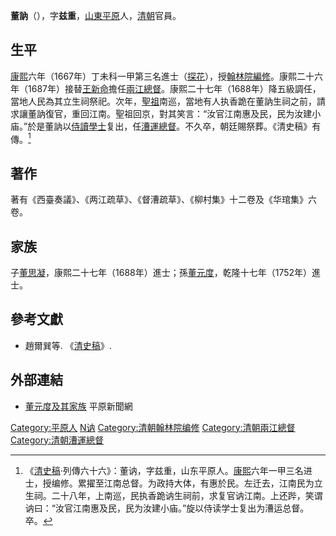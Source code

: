 '''董訥'''（{{bd|17世纪|？|1689年|catIdx=D董}}），字'''兹重'''，[[山東省_(清)|山東]][[平原县|平原]]人，[[清朝|清朝]]官員。

==生平==
[[康熙|康熙]]六年（1667年）丁未科一甲第三名進士（[[探花|探花]]），授[[翰林院|翰林院]][[編修|編修]]。康熙二十六年（1687年）接替[[王新命|王新命]]擔任[[兩江總督|兩江總督]]。康熙二十七年（1688年）降五級調任，當地人民為其立生祠祭祀。次年，[[康熙帝|聖祖]]南巡，當地有人执香跪在董訥生祠之前，請求讓董訥復官，重回江南。聖祖回京，對其笑言：“汝官江南惠及民，民为汝建小庙。”於是董訥以[[侍讀學士|侍讀學士]]复出，任[[漕運總督|漕運總督]]。不久卒，朝廷賜祭葬。《清史稿》有傳。<ref>《[[清史稿|清史稿]]·列傳六十六》：董讷，字兹重，山东平原人。[[康熙|康熙]]六年一甲三名进士，授编修。累擢至江南总督。为政持大体，有惠於民。左迁去，江南民为立生祠。二十八年，上南巡，民执香跪讷生祠前，求复官讷江南。上还跸，笑谓讷曰：“汝官江南惠及民，民为汝建小庙。”旋以侍读学士复出为漕运总督。卒。</ref>

==著作==
著有《西臺奏議》、《两江疏草》、《督漕疏草》、《柳村集》十二卷及《华琯集》六卷。

== 家族 ==
子[[董思凝|董思凝]]，康熙二十七年（1688年）進士；孫[[董元度|董元度]]，乾隆十七年（1752年）進士。

==參考文獻==
{{reflist}}
*趙爾巽等. 《[[清史稿|清史稿]]》.

==外部連結==
*[https://web.archive.org/web/20071007090639/http://www.sdpy.gov.cn/lishi/dongyuandu.asp 董元度及其家族] 平原新聞網

{{start box}}
{{s-off}}
{{succession box|[[王新命|王新命]]|[[傅拉塔|傅拉塔]]|[[兩江總督|兩江總督]]|<small>康熙二十六年三月己丑－康熙二十七年三月丁酉<br />（1687年4月22日－1688年4月24日）</small>}}
{{end box}}

{{康熙六年丁未科殿試金榜}}

{{Authority control}}

{{DEFAULTSORT:D}}
[[Category:平原人|Category:平原人]]
[[Category:董姓|N讷]]
[[Category:清朝翰林院编修|Category:清朝翰林院编修]]
[[Category:清朝兩江總督|Category:清朝兩江總督]]
[[Category:清朝漕運總督|Category:清朝漕運總督]]